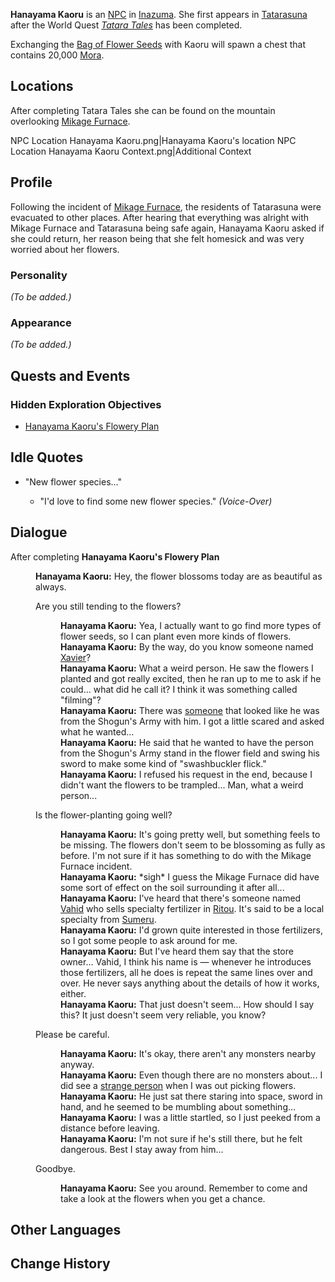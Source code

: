 {{Meta
<!-- REMOVE THIS TEMPLATE AFTER ADDING MISSING INFO -->
|missing_NPC_profile  = yes
}}
{{Character Infobox
|image            = NPC Hanayama Kaoru.png
|region           = Inazuma
|affiliation      = 
|title            = 
|type             = NPC
}}
'''Hanayama Kaoru''' is an [[NPC]] in [[Inazuma]]. She first appears in [[Tatarasuna]] after the World Quest ''[[Tatara Tales]]'' has been completed.

Exchanging the [[Bag of Flower Seeds]] with Kaoru will spawn a chest that contains 20,000 [[Mora]].

==Locations==
After completing Tatara Tales she can be found on the mountain overlooking [[Mikage Furnace]].
<gallery hideaddbutton="true" captionalign="center">
NPC Location Hanayama Kaoru.png|Hanayama Kaoru's location
NPC Location Hanayama Kaoru Context.png|Additional Context
</gallery>

==Profile==
Following the incident of [[Mikage Furnace]], the residents of Tatarasuna were evacuated to other places. After hearing that everything was alright with Mikage Furnace and Tatarasuna being safe again, Hanayama Kaoru asked if she could return, her reason being that she felt homesick and was very worried about her flowers.

===Personality===
''(To be added.)''

===Appearance===
''(To be added.)''

==Quests and Events==
===Hidden Exploration Objectives===
* [[Hanayama Kaoru's Flowery Plan]]

==Idle Quotes==
* "New flower species..."
** {{A|VO Hanayama Kaoru 01.ogg}} "I'd love to find some new flower species." ''(Voice-Over)''

==Dialogue==
;After completing '''Hanayama Kaoru's Flowery Plan'''
{{Dialogue start}}
:'''Hanayama Kaoru:''' Hey, the flower blossoms today are as beautiful as always.
:{{DIcon}} Are you still tending to the flowers?
::'''Hanayama Kaoru:''' Yea, I actually want to go find more types of flower seeds, so I can plant even more kinds of flowers.
::'''Hanayama Kaoru:''' By the way, do you know someone named [[Xavier]]?
::'''Hanayama Kaoru:''' What a weird person. He saw the flowers I planted and got really excited, then he ran up to me to ask if he could... what did he call it? I think it was something called "filming"?
::'''Hanayama Kaoru:''' There was [[Toranosuke|someone]] that looked like he was from the Shogun's Army with him. I got a little scared and asked what he wanted...
::'''Hanayama Kaoru:''' He said that he wanted to have the person from the Shogun's Army stand in the flower field and swing his sword to make some kind of "swashbuckler flick."
::'''Hanayama Kaoru:''' I refused his request in the end, because I didn't want the flowers to be trampled... Man, what a weird person...
:{{DIcon}} Is the flower-planting going well?
::'''Hanayama Kaoru:''' It's going pretty well, but something feels to be missing. The flowers don't seem to be blossoming as fully as before. I'm not sure if it has something to do with the Mikage Furnace incident.
::'''Hanayama Kaoru:''' *sigh* I guess the Mikage Furnace did have some sort of effect on the soil surrounding it after all...
::'''Hanayama Kaoru:''' I've heard that there's someone named [[Vahid]] who sells specialty fertilizer in [[Ritou]]. It's said to be a local specialty from [[Sumeru]].
::'''Hanayama Kaoru:''' I'd grown quite interested in those fertilizers, so I got some people to ask around for me.
::'''Hanayama Kaoru:''' But I've heard them say that the store owner... Vahid, I think his name is &mdash; whenever he introduces those fertilizers, all he does is repeat the same lines over and over. He never says anything about the details of how it works, either.
::'''Hanayama Kaoru:''' That just doesn't seem... How should I say this? It just doesn't seem very reliable, you know?
:{{DIcon}} Please be careful.
::'''Hanayama Kaoru:''' It's okay, there aren't any monsters nearby anyway.
::'''Hanayama Kaoru:''' Even though there are no monsters about... I did see a [[Nameless|strange person]] when I was out picking flowers.
::'''Hanayama Kaoru:''' He just sat there staring into space, sword in hand, and he seemed to be mumbling about something...
::'''Hanayama Kaoru:''' I was a little startled, so I just peeked from a distance before leaving.
::'''Hanayama Kaoru:''' I'm not sure if he's still there, but he felt dangerous. Best I stay away from him...
:{{DIcon}} Goodbye.
::'''Hanayama Kaoru:''' See you around. Remember to come and take a look at the flowers when you get a chance.
{{Dialogue end}}

==Other Languages==
{{Other Languages|default_hidden = 1
|en      = Hanayama Kaoru
|zhs     = 叶名山薰
|zhs_rm  = Yèmíngshān Xūn
|zht     = 葉名山薰
|zht_rm  = Yèmíngshān Xūn
|ja      = 葉名山薫
|ja_rm   = Hanayama Kaoru
|ko      = 하나야마 카오루
|ko_rm   = Hanayama Kaoru
|es      = Hanayama Kaoru
|fr      = Hanayama Kaoru
|ru      = Ханаяма Каору
|th      = Hanayama Kaoru
|vi      = Hanayama Kaoru
|de      = Hanayama Kaoru
|id      = Hanayama Kaoru
|pt      = Hanayama Kaoru
}}

==Change History==
{{Change History|2.0}}